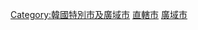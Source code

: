 {{DEFAULTSORT:Daegu Gwangyeoksi}}
{{Commonscat|Daegu}}
{{catmore}}

[[Category:韓國特別市及廣域市|Category:韓國特別市及廣域市]]
[[Category:1981年韓國建立|直轄市]]
[[Category:1995年韓國建立|廣域市]]